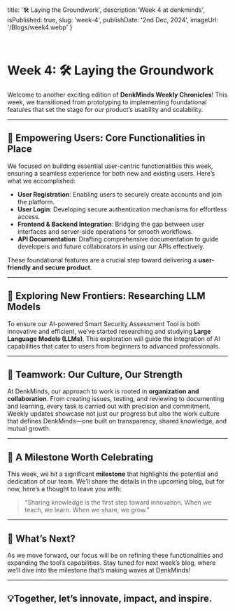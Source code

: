   title: '🛠️ Laying the Groundwork',
  description:'Week 4 at denkminds',
  isPublished: true,
  slug: 'week-4',
  publishDate: '2nd Dec, 2024',
  imageUrl: '/Blogs/week4.webp'
}

<br />


# Week 4: 🛠️ Laying the Groundwork 

Welcome to another exciting edition of **DenkMinds Weekly Chronicles**! This week, we transitioned from prototyping to implementing foundational features that set the stage for our product’s usability and scalability.  

---

## 🚀 Empowering Users: Core Functionalities in Place  
We focused on building essential user-centric functionalities this week, ensuring a seamless experience for both new and existing users. Here’s what we accomplished:  
- **User Registration**: Enabling users to securely create accounts and join the platform.  
- **User Login**: Developing secure authentication mechanisms for effortless access.  
- **Frontend & Backend Integration**: Bridging the gap between user interfaces and server-side operations for smooth workflows.  
- **API Documentation**: Drafting comprehensive documentation to guide developers and future collaborators in using our APIs effectively.  

These foundational features are a crucial step toward delivering a **user-friendly and secure product**.  

---

## 🧠 Exploring New Frontiers: Researching LLM Models  
To ensure our AI-powered Smart Security Assessment Tool is both innovative and efficient, we’ve started researching and studying **Large Language Models (LLMs)**. This exploration will guide the integration of AI capabilities that cater to users from beginners to advanced professionals.  

---

## 🤝 Teamwork: Our Culture, Our Strength  
At DenkMinds, our approach to work is rooted in **organization and collaboration**. From creating issues, testing, and reviewing to documenting and learning, every task is carried out with precision and commitment. Weekly updates showcase not just our progress but also the work culture that defines DenkMinds—one built on transparency, shared knowledge, and mutual growth.  

---

## 🎉 A Milestone Worth Celebrating  
This week, we hit a significant **milestone** that highlights the potential and dedication of our team. We’ll share the details in the upcoming blog, but for now, here’s a thought to leave you with:  

> “Sharing knowledge is the first step toward innovation. When we teach, we learn. When we share, we grow.”  

---

## 🔮 What’s Next?  
As we move forward, our focus will be on refining these functionalities and expanding the tool’s capabilities. Stay tuned for next week’s blog, where we’ll dive into the milestone that’s making waves at DenkMinds!  

---

## 💡Together, let’s innovate, impact, and inspire.
